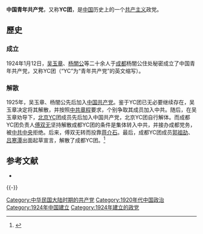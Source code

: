 {{not|中国少年共产党}}
{{Infobox Political Party
|name          =   中國青年共產黨
|colorcode     =   red
|foundation    =   {{start date|1924|01|12}}
|dissolved     =   {{end date|1925|03}}
|position      =   [[左翼|左翼]]
|ideology      =   [[共產主義|共產主義]]、[[馬克思主義|馬克思主義]]
|country       =   中華民國
}}
'''中国青年共产党'''，又称'''YC团'''，是[[中国|中国]]历史上的一个[[共产主义|共产主义]]政党。
==歷史==
===成立===
1924年1月12日，[[吴玉章|吴玉章]]、[[杨闇公|杨闇公]]等二十余人于[[成都|成都]]杨闇公住处秘密成立了中国青年共产党，又称YC团（“YC”为“青年共产党”的英文缩写）。
===解散===
1925年，吴玉章、杨闇公先后加入[[中国共产党|中国共产党]]。鉴于YC团已无必要继续存在，吴玉章决定将其解散，并按照[[中国共产党章程|中共章程]]要求，个别争取其成员加入中共。随后，在吴玉章劝导下，[[北京|北京]]YC团成员先后加入中国共产党，北京YC团自行解体。而成都YC团负责人[[傅双无|傅双无]]坚持解散成都YC团的条件是集体转入中共，并接办成都党务，被[[中共中央|中共中央]]拒绝。后来，傅双无转而投靠[[蒋介石|蒋介石]]。最后，成都YC团成员[[郭祖劼|郭祖劼]]、[[吕寒潭|吕寒潭]]出面起草宣言，解散了成都YC团。<ref>{{Cite web |url = http://history.sina.com.cn/bk/ds/2013-09-04/172253060.shtml |title = 中国历史上曾经还有十四个“共产党” |author = 张扬、曹凯 |date = 2013年9月4日 |publisher = 新浪历史 |accessdate = 2016-02-14 |archive-date = 2016-03-04 |archive-url = https://web.archive.org/web/20160304074908/http://history.sina.com.cn/bk/ds/2013-09-04/172253060.shtml |dead-url = no }}</ref>

== 参考文献 ==
{{Reflist}}

*{{Cite web |url=http://dangshi.people.com.cn/BIG5/n1/2018/0408/c85037-29910744.html |title=敢為人先的創舉 |author=簡奕 |date=2018-04-08 |publisher=人民網 |language=中文 |accessdate=2021年1月30日 |archive-date=2021-02-04 |archive-url=https://web.archive.org/web/20210204055548/http://dangshi.people.com.cn/BIG5/n1/2018/0408/c85037-29910744.html }}
{{-}}
{{马克思主义在中国的早期传播}}

[[Category:中华民国大陆时期的共产党|Category:中华民国大陆时期的共产党]]
[[Category:1920年代中国政治|Category:1920年代中国政治]]
[[Category:1924年中国建立|Category:1924年中国建立]]
[[Category:1924年建立的政党|Category:1924年建立的政党]]
